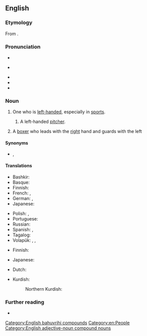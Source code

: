 ==English==
{{was wotd|2006|September|30}}
{{wikipedia}}

===Etymology===
From {{compound|en|south|paw}}.

{{etystub|en|Needs some information about why this combination was chosen in this meaning. Why is south left?}}

===Pronunciation===
* {{IPA|en|/ˈsaʊθˌpɔː/}}
* {{a|cot-caught}} {{IPA|en|/ˈsaʊθˌpɑ/}}
* {{audio|en|en-us-southpaw.ogg|Audio (US)}}
* {{audio|en|en-au-southpaw.ogg|Audio (AU)}}
* {{rhymes|en|aʊθpɔː|aʊθpɑ|s=2}}

===Noun===
{{en-noun}}

# {{lb|en|informal|idiom}} One who is [[left-handed]], especially in [[sport]]s.
## {{lb|en|baseball}} A left-handed [[pitcher]].
##: {{ux|en|Since [[home plate]] is generally in the southwest corner to avoid glare in the batter's eyes, a '''southpaw's''' pitching hand is to the south.}}
# A [[boxer]] who leads with the [[right]] hand and guards with the left

====Synonyms====
* {{sense|one who is left-handed}} {{l|en|left-hander}}, {{l|en|lefty}}

====Translations====
{{trans-top|informal: one who is left-handed}}
* Bashkir: {{t|ba|һулаҡай|sc=Cyrl}}
* Basque: {{t+|eu|ezkerti}}
* Finnish: {{t+|fi|vasuri}}
* French: {{t+|fr|gaucher|m}}, {{t+|fr|gauchère|f}}
* German: {{t+|de|Linkshänder|m}}, {{t+|de|Linkshänderin|f}}
* Japanese: {{t+|ja|左利き|tr=[[ひだりきき]], hidarikiki}}
{{trans-mid}}
* Polish: {{t+|pl|mańkut|m}}, {{t+|pl|leworęczny|m}}
* Portuguese: {{t|pt|canhoteiro|m}}
* Russian: {{t+|ru|левша́|m|f}}
* Spanish: {{t+|es|zurdo|m}}, {{t+|es|zurda|f}}
* Tagalog: {{t+|tl|kaliwete}}
* Volapük: {{qualifier|♂♀}} {{t|vo|nedetaskilan}}, {{qualifier|♂}} {{t|vo|nedetahiskilan}}, {{qualifier|♀}} {{t|vo|nedetajiskilan}}
{{trans-bottom}}

{{trans-top|baseball: left-handed pitcher}}
* Finnish: {{t+|fi|vasuri}}
{{trans-mid}}
* Japanese: {{t+|ja|サウスポー|tr=さうすぽー, sausupō}}
{{trans-bottom}}

{{trans-top|left-handed writer who turns their hand upside down to write}}
{{trans-mid}}
{{trans-bottom}}

{{checktrans-top}}
* Dutch: {{t+check|nl|linkshandig}}
{{trans-mid}}
* Kurdish:
*: Northern Kurdish: {{t+check|kmr|destçep}}
{{trans-bottom}}

===Further reading===
* {{R:OneLook}}

[[Category:English bahuvrihi compounds]]
[[Category:en:People]]
[[Category:English adjective-noun compound nouns]]